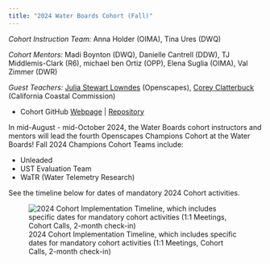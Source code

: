 ```yaml
---
title: "2024 Water Boards Cohort (Fall)"
---
```


*Cohort Instruction Team:* Anna Holder (OIMA), Tina Ures (DWQ)

*Cohort Mentors:* Madi Boynton (DWQ), Danielle Cantrell (DDW), TJ Middlemis-Clark (R6), michael ben Ortiz (OPP), Elena Suglia (OIMA), Val Zimmer (DWR)

*Guest Teachers:* [Julia Stewart Lowndes](https://openscapes.org/team.html) (Openscapes), [Corey Clatterbuck](https://www.coreyclatterbuck.com/) (California Coastal Commission)

-   Cohort GitHub [Webpage](https://openscapes.github.io/2024f-swrcb/) \| [Repository](https://github.com/Openscapes/2024f-swrcb)

In mid-August - mid-October 2024, the Water Boards cohort instructors and mentors will lead the fourth Openscapes Champions Cohort at the Water Boards! Fall 2024 Champions Cohort Teams include:

-   Unleaded
-   UST Evaluation Team
-   WaTR (Water Telemetry Research)

See the timeline below for dates of mandatory 2024 Cohort activities.

![2024 Cohort Implementation Timeline, which includes specific dates for mandatory cohort activities (1:1 Meetings, Cohort Calls, 2-month check-in)](images/swrcb2024f-cohort-timeline.png){fig-alt="Timeline displaying milestones for the implementation of the Fall 2024 Water Boards Cohort: May through Jun pre-cohort engagement, Jun 30 Application Deadline, Jul 22-26 1:1 meetings, Cohort calls on Aur 7, Aug 21, Sep 4, Sep 18, Oct 2, with seaside chats and co-working sessions scheduled on weeks alternate to Cohort calls, and the 2-month check-in scheduled for Dec 4"}
